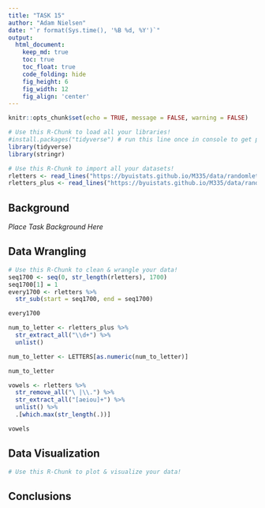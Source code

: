 ```yaml
---
title: "TASK 15"
author: "Adam Nielsen"
date: "`r format(Sys.time(), '%B %d, %Y')`"
output:
  html_document:  
    keep_md: true
    toc: true
    toc_float: true
    code_folding: hide
    fig_height: 6
    fig_width: 12
    fig_align: 'center'
---
```


```r
knitr::opts_chunk$set(echo = TRUE, message = FALSE, warning = FALSE)
```

```r
# Use this R-Chunk to load all your libraries!
#install.packages("tidyverse") # run this line once in console to get package
library(tidyverse)
library(stringr)
```

```r
# Use this R-Chunk to import all your datasets!
rletters <- read_lines("https://byuistats.github.io/M335/data/randomletters.txt")
rletters_plus <- read_lines("https://byuistats.github.io/M335/data/randomletters_wnumbers.txt")
```

## Background

_Place Task Background Here_

## Data Wrangling

```r
# Use this R-Chunk to clean & wrangle your data!
seq1700 <- seq(0, str_length(rletters), 1700)
seq1700[1] = 1
every1700 <- rletters %>%
  str_sub(start = seq1700, end = seq1700)

every1700

num_to_letter <- rletters_plus %>%
  str_extract_all("\\d+") %>%
  unlist()

num_to_letter <- LETTERS[as.numeric(num_to_letter)]

num_to_letter

vowels <- rletters %>%
  str_remove_all("\ |\\.") %>%
  str_extract_all("[aeiou]+") %>%
  unlist() %>%
  .[which.max(str_length(.))]

vowels
```

## Data Visualization

```r
# Use this R-Chunk to plot & visualize your data!

```

## Conclusions
